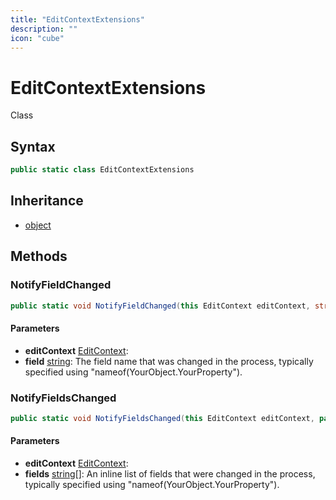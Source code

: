 ```yaml
---
title: "EditContextExtensions"
description: ""
icon: "cube"
---
```


# EditContextExtensions

<Badge variant="outline">Class</Badge>

## Syntax

```csharp
public static class EditContextExtensions
```

## Inheritance

- [object](https://learn.microsoft.com/dotnet/api/system.object)

## Methods

### NotifyFieldChanged

```csharp
public static void NotifyFieldChanged(this EditContext editContext, string field)
```

#### Parameters

- **editContext** [EditContext](https://learn.microsoft.com/dotnet/api/microsoft.aspnetcore.components.forms.editcontext): 
- **field** [string](https://learn.microsoft.com/dotnet/api/system.string): The field name that was changed in the process, typically specified using "nameof(YourObject.YourProperty").

### NotifyFieldsChanged

```csharp
public static void NotifyFieldsChanged(this EditContext editContext, params string[] fields)
```

#### Parameters

- **editContext** [EditContext](https://learn.microsoft.com/dotnet/api/microsoft.aspnetcore.components.forms.editcontext): 
- **fields** [string[]](https://learn.microsoft.com/dotnet/api/system.string): An inline list of fields that were changed in the process, typically specified using "nameof(YourObject.YourProperty").


